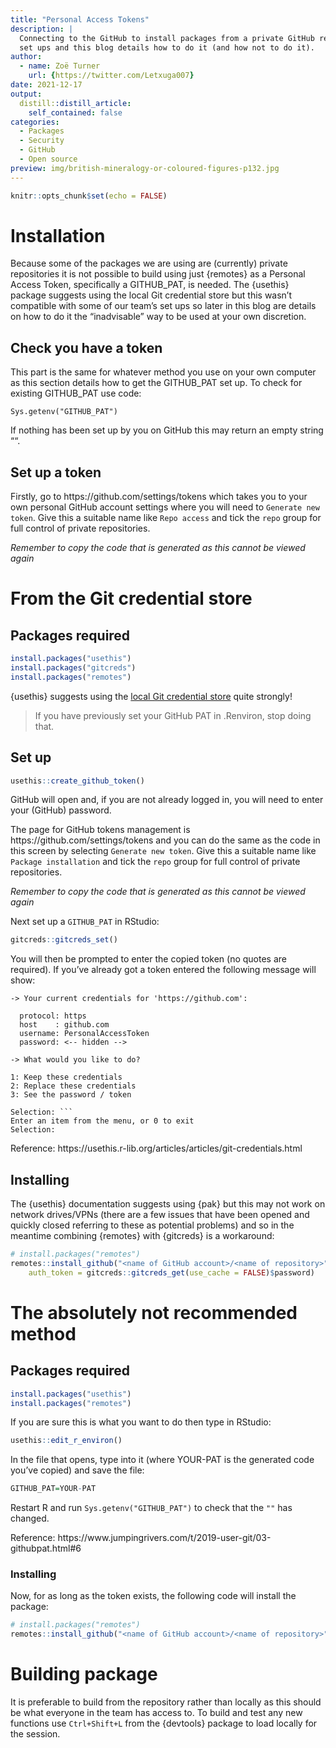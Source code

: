 ```yaml
---
title: "Personal Access Tokens"
description: |
  Connecting to the GitHub to install packages from a private GitHub repository requires security 
  set ups and this blog details how to do it (and how not to do it). 
author:
  - name: Zoë Turner
    url: {https://twitter.com/Letxuga007}
date: 2021-12-17
output:
  distill::distill_article:
    self_contained: false
categories:
  - Packages
  - Security
  - GitHub
  - Open source
preview: img/british-mineralogy-or-coloured-figures-p132.jpg
---
```



```r
knitr::opts_chunk$set(echo = FALSE)
```

# Installation

Because some of the packages we are using are (currently) private repositories it is not possible to build using just {remotes} as a Personal Access Token, specifically a GITHUB_PAT, is needed. The {usethis} package suggests using the local Git credential store but this wasn't compatible with some of our team's set ups so later in this blog are details on how to do it the "inadvisable" way to be used at your own discretion.

## Check you have a token

This part is the same for whatever method you use on your own computer as this section details how to get the GITHUB_PAT set up. To check for existing GITHUB_PAT use code:

`Sys.getenv("GITHUB_PAT")`

If nothing has been set up by you on GitHub this may return an empty string "".

## Set up a token

Firstly, go to https://github.com/settings/tokens which takes you to your own personal GitHub account settings where you will need to `Generate new token`. Give this a suitable name like `Repo access` and tick the `repo` group for full control of private repositories.

_Remember to copy the code that is generated as this cannot be viewed again_


# From the Git credential store

## Packages required

```r

install.packages("usethis")
install.packages("gitcreds")
install.packages("remotes")

```


{usethis} suggests using the [local Git credential store](https://usethis.r-lib.org/articles/git-credentials.html) quite strongly!

> If you have previously set your GitHub PAT in .Renviron, stop doing that.

## Set up

```r
usethis::create_github_token()
```

GitHub will open and, if you are not already logged in, you will need to enter your (GitHub) password.

The page for GitHub tokens management is https://github.com/settings/tokens and you can do the same as the code
in this screen by selecting `Generate new token`. Give this a suitable name like `Package installation` and tick the `repo` group for full control of private repositories.

_Remember to copy the code that is generated as this cannot be viewed again_

Next set up a `GITHUB_PAT` in RStudio:

``` r
gitcreds::gitcreds_set()
```

You will then be prompted to enter the copied token (no quotes are required). If you've already got a token entered the following message will show:

```
-> Your current credentials for 'https://github.com':

  protocol: https
  host    : github.com
  username: PersonalAccessToken
  password: <-- hidden -->

-> What would you like to do? 

1: Keep these credentials
2: Replace these credentials
3: See the password / token

Selection: ```
Enter an item from the menu, or 0 to exit
Selection: 
```

Reference: https://usethis.r-lib.org/articles/articles/git-credentials.html

## Installing

The {usethis} documentation suggests using {pak} but this may not work on network drives/VPNs (there are a few issues that have been opened and quickly closed referring to these as potential problems) and so in the meantime 
combining {remotes} with {gitcreds} is a workaround:

``` r
# install.packages("remotes")
remotes::install_github("<name of GitHub account>/<name of repository>", 
    auth_token = gitcreds::gitcreds_get(use_cache = FALSE)$password)

```

# The absolutely not recommended method

## Packages required

```r

install.packages("usethis")
install.packages("remotes")

```

If you are sure this is what you want to do then type in RStudio:

``` r
usethis::edit_r_environ()

```
In the file that opens, type into it (where YOUR-PAT is the generated code you've copied) and save the file:

``` r
GITHUB_PAT=YOUR-PAT
```

Restart R and run `Sys.getenv("GITHUB_PAT")` to check that the `""` has changed.

Reference: https://www.jumpingrivers.com/t/2019-user-git/03-githubpat.html#6

### Installing

Now, for as long as the token exists, the following code will install the package:

``` r
# install.packages("remotes")
remotes::install_github("<name of GitHub account>/<name of repository>", auth_token = Sys.getenv("GITHUB_PAT"))

```

# Building package

It is preferable to build from the repository rather than locally as this should be what everyone in the team has access to. To build and test any new functions use `Ctrl+Shift+L` from the {devtools} package to load locally for the session. 